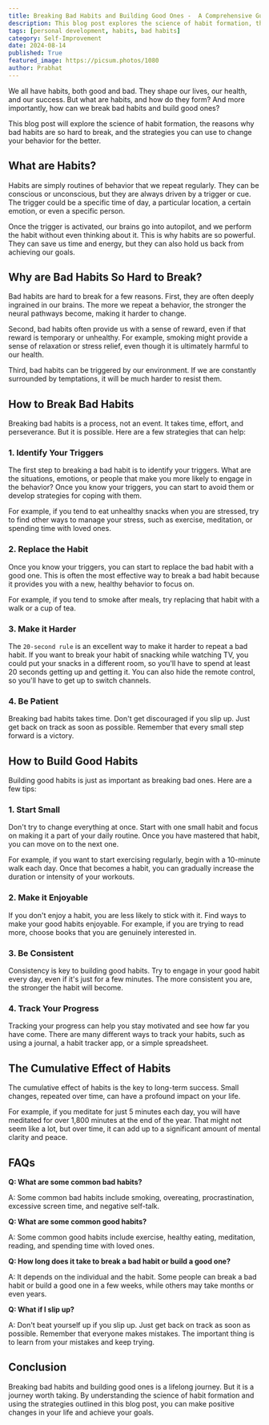 ```yaml
---
title: Breaking Bad Habits and Building Good Ones -  A Comprehensive Guide
description: This blog post explores the science of habit formation, the reasons why bad habits are so hard to break, and the strategies you can use to change your behavior for the better. Learn how to identify your triggers, replace bad habits with good ones, make it easy to stick to good habits, and be patient with yourself as you make progress.
tags: [personal development, habits, bad habits]
category: Self-Improvement
date: 2024-08-14
published: True
featured_image: https://picsum.photos/1080
author: Prabhat
---
```


We all have habits, both good and bad. They shape our lives, our health, and our success. But what are habits, and how do they form? And more importantly, how can we break bad habits and build good ones?

This blog post will explore the science of habit formation, the reasons why bad habits are so hard to break, and the strategies you can use to change your behavior for the better.

## What are Habits?

Habits are simply routines of behavior that we repeat regularly. They can be conscious or unconscious, but they are always driven by a trigger or cue. The trigger could be a specific time of day, a particular location, a certain emotion, or even a specific person.

Once the trigger is activated, our brains go into autopilot, and we perform the habit without even thinking about it. This is why habits are so powerful. They can save us time and energy, but they can also hold us back from achieving our goals.

## Why are Bad Habits So Hard to Break?

Bad habits are hard to break for a few reasons. First, they are often deeply ingrained in our brains. The more we repeat a behavior, the stronger the neural pathways become, making it harder to change.

Second, bad habits often provide us with a sense of reward, even if that reward is temporary or unhealthy. For example, smoking might provide a sense of relaxation or stress relief, even though it is ultimately harmful to our health.

Third, bad habits can be triggered by our environment. If we are constantly surrounded by temptations, it will be much harder to resist them.

## How to Break Bad Habits

Breaking bad habits is a process, not an event. It takes time, effort, and perseverance. But it is possible. Here are a few strategies that can help:

### 1. Identify Your Triggers

The first step to breaking a bad habit is to identify your triggers. What are the situations, emotions, or people that make you more likely to engage in the behavior? Once you know your triggers, you can start to avoid them or develop strategies for coping with them.

For example, if you tend to eat unhealthy snacks when you are stressed, try to find other ways to manage your stress, such as exercise, meditation, or spending time with loved ones.

### 2. Replace the Habit

Once you know your triggers, you can start to replace the bad habit with a good one. This is often the most effective way to break a bad habit because it provides you with a new, healthy behavior to focus on.

For example, if you tend to smoke after meals, try replacing that habit with a walk or a cup of tea.

### 3. Make it Harder

The `20-second rule` is an excellent way to make it harder to repeat a bad habit. If you want to break your habit of snacking while watching TV, you could put your snacks in a different room, so you'll have to spend at least 20 seconds getting up and getting it. You can also hide the remote control, so you'll have to get up to switch channels.

### 4. Be Patient

Breaking bad habits takes time. Don't get discouraged if you slip up. Just get back on track as soon as possible. Remember that every small step forward is a victory.

## How to Build Good Habits

Building good habits is just as important as breaking bad ones. Here are a few tips:

### 1. Start Small

Don't try to change everything at once. Start with one small habit and focus on making it a part of your daily routine. Once you have mastered that habit, you can move on to the next one.

For example, if you want to start exercising regularly, begin with a 10-minute walk each day. Once that becomes a habit, you can gradually increase the duration or intensity of your workouts.

### 2. Make it Enjoyable

If you don't enjoy a habit, you are less likely to stick with it. Find ways to make your good habits enjoyable. For example, if you are trying to read more, choose books that you are genuinely interested in.

### 3. Be Consistent

Consistency is key to building good habits. Try to engage in your good habit every day, even if it's just for a few minutes. The more consistent you are, the stronger the habit will become.

### 4. Track Your Progress

Tracking your progress can help you stay motivated and see how far you have come. There are many different ways to track your habits, such as using a journal, a habit tracker app, or a simple spreadsheet.

## The Cumulative Effect of Habits

The cumulative effect of habits is the key to long-term success. Small changes, repeated over time, can have a profound impact on your life.

For example, if you meditate for just 5 minutes each day, you will have meditated for over 1,800 minutes at the end of the year. That might not seem like a lot, but over time, it can add up to a significant amount of mental clarity and peace.

## FAQs

**Q: What are some common bad habits?**

A: Some common bad habits include smoking, overeating, procrastination, excessive screen time, and negative self-talk.

**Q: What are some common good habits?**

A: Some common good habits include exercise, healthy eating, meditation, reading, and spending time with loved ones.

**Q: How long does it take to break a bad habit or build a good one?**

A: It depends on the individual and the habit. Some people can break a bad habit or build a good one in a few weeks, while others may take months or even years.

**Q: What if I slip up?**

A: Don't beat yourself up if you slip up. Just get back on track as soon as possible. Remember that everyone makes mistakes. The important thing is to learn from your mistakes and keep trying.

## Conclusion

Breaking bad habits and building good ones is a lifelong journey. But it is a journey worth taking. By understanding the science of habit formation and using the strategies outlined in this blog post, you can make positive changes in your life and achieve your goals.